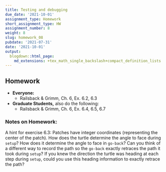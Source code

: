 ```yaml
---
title: Testing and debugging
due_date: '2021-10-01'
assignment_type: Homework
short_assignment_type: HW
assignment_number: 8
weight: 8
slug: homework_08
pubdate: '2021-07-31'
date: '2021-10-01'
output:
  blogdown::html_page:
    md_extensions: +tex_math_single_backslash+compact_definition_lists
---
```

## Homework

* **Everyone:**
  * Railsback & Grimm, Ch. 6, Ex. 6.2, 6.3
* **Graduate Students,** also do the following:
  * Railsback & Grimm, Ch. 6, Ex. 6.4, 6.5, 6.7

### Notes on Homework:

A hint for exercise 6.3:  Patches have integer coordinates (representing the center of the patch). How does the turtle determine the angle to face during `setup`? How does it determine the angle to face in `go-back`? Can you think of a different way to record the path so the `go-back` exactly retraces the path it took during `setup`? If you knew the direction the turtle was heading at each step during `setup`, could you use this heading information to exactly retrace the path?